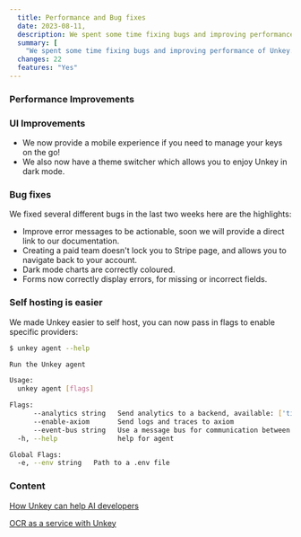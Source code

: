 ```yaml
---
  title: Performance and Bug fixes
  date: 2023-08-11,
  description: We spent some time fixing bugs and improving performance of Unkey. 
  summary: [
    "We spent some time fixing bugs and improving performance of Unkey. "]
  changes: 22
  features: "Yes"
---
```


### Performance Improvements

### UI Improvements

- We now provide a mobile experience if you need to manage your keys on the go! 
- We also now have a theme switcher which allows you to enjoy Unkey in dark mode. 


### Bug fixes

We fixed several different bugs in the last two weeks here are the highlights:

- Improve error messages to be actionable, soon we will provide a direct link to our documentation.
- Creating a paid team doesn't lock you to Stripe page, and allows you to navigate back to your account.
- Dark mode charts are correctly coloured.
- Forms now correctly display errors, for missing or incorrect fields.


### Self hosting is easier 

We made Unkey easier to self host, you can now pass in flags to enable specific providers:

```sh
$ unkey agent --help

Run the Unkey agent

Usage:
  unkey agent [flags]

Flags:
      --analytics string   Send analytics to a backend, available: ['tinybird']
      --enable-axiom       Send logs and traces to axiom
      --event-bus string   Use a message bus for communication between nodes, available: ['kafka']
  -h, --help               help for agent

Global Flags:
  -e, --env string   Path to a .env file
```

### Content

[How Unkey can help AI developers](https://unkey.dev/blog/how-we-ai)

[OCR as a service with Unkey](https://unkey.dev/blog/ocr-service)